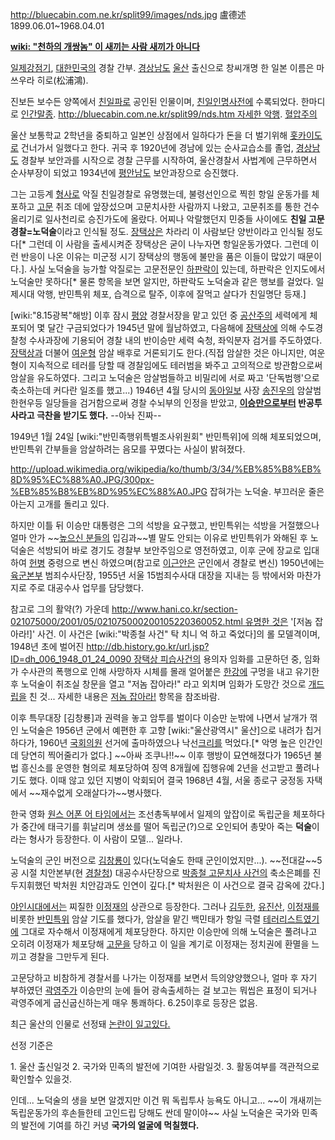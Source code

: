 http://bluecabin.com.ne.kr/split99/images/nds.jpg
盧德述 1899.06.01~1968.04.01

'''[[wiki: "천하의 개쌍놈" 이 새끼는 사람 새끼가 아니다]]'''

[[일제강점기]], [[대한민국]]의 경찰 간부. [[경상남도]] [[울산]] 출신으로 창씨개명 한 일본 이름은 마쓰우라 히로(松浦鴻). 

진보든 보수든 양쪽에서 [[친일파]]로 공인된 인물이며, [[친일인명사전]]에 수록되었다. 한마디로 [[인간말종]]. [[http://bluecabin.com.ne.kr/split99/nds.htm 자세한 악행]]. [http://orbi.kr/bbs/board.php?bo_table=united&wr_id=4669522&tags=%EC%B6%94%EC%B2%9C 혈압주의]

울산 보통학교 2학년을 중퇴하고 일본인 상점에서 일하다가 돈을 더 벌기위해 [[홋카이도]]로 건너가서 일했다고 한다. 귀국 후 1920년에 경남에 있는 순사교습소를 졸업, [[경상남도]] 경찰부 보안과를 시작으로 경찰 근무를 시작하여, 울산경찰서 사법계에 근무하면서 순사부장이 되었고 1934년에 [[평안남도]] 보안과장으로 승진했다.

그는 고등계 [[형사]]로 악질 친일경찰로 유명했는데, 불령선인으로 찍힌 항일 운동가를 체포하고 [[고문]] 취조 데에 앞장섰으며 고문치사한 사람까지 나왔고, 고문취조를 통한 건수 올리기로 일사천리로 승진가도에 올랐다. 어찌나 악랄했던지 민중들 사이에도 '''친일 고문경찰=노덕술'''이라고 인식될 정도. [[장택상]]은 차라리 이 사람보단 양반이라고 인식될 정도다[* 그런데 이 사람을 출세시켜준 장택상은 굳이 나누자면 항일운동가였다. 그런데 이런 반응이 나온 이유는 미군정 시기 장택상의 행동에 불만을 품은 이들이 많았기 때문이다.]. 사실 노덕술을 능가할 악질로는 고문전문인 [[하판락]]이 있는데, 하판락은 인지도에서 노덕술만 못하다[* 물론 항목을 보면 알지만, 하판락도 노덕술과 같은 행보를 걸었다. 일제시대 악행, 반민특위 체포, 습격으로 탈주, 이후에 잘먹고 살다가 친일명단 등재.]

[wiki:"8.15광복"해방] 이후 잠시 [[평양]] 경찰서장을 맡고 있던 중 [[공산주의]] 세력에게 체포되어 몇 달간 구금되었다가 1945년 말에 월남하였고, 다음해에 [[장택상]]에 의해 수도경찰청 수사과장에 기용되어 경찰 내의 반이승만 세력 숙청, 좌익분자 검거를 주도하였다. [[장택상]]과 더불어 [[여운형]] 암살 배후로 거론되기도 한다.(직접 암살한 것은 아니지만, 여운형이 지속적으로 테러를 당할 때 경찰임에도 테러범을 봐주고 고의적으로 방관함으로써 암살을 유도하였다. 그리고 노덕술은 암살범들하고 비밀리에 서로 짜고 '단독범행'으로 축소하는데 커다란 일조를 했고...) 1946년 4월 당시의 [[동아일보]] 사장 [[송진우]]의 암살범 한현우등 일당들을 검거함으로써 경찰 수뇌부의 인정을 받았고, '''[[이승만]]으로부터 반공투사라고 극찬을 받기도 했다.''' --아놔 진짜--


1949년 1월 24일 [wiki:"반민족행위특별조사위원회" 반민특위]에 의해 체포되었으며, 반민특위 간부들을 암살하려는 음모를 꾸몄다는 사실이 밝혀졌다.

http://upload.wikimedia.org/wikipedia/ko/thumb/3/34/%EB%85%B8%EB%8D%95%EC%88%A0.JPG/300px-%EB%85%B8%EB%8D%95%EC%88%A0.JPG
잡혀가는 노덕술. 부끄러운 줄은 아는지 고개를 돌리고 있다.

하지만 이틀 뒤 이승만 대통령은 그의 석방을 요구했고, 반민특위는 석방을 거절했으나 얼마 안가 ~~[[높으신 분들]]의 입김과~~별 말도 안되는 이유로 반민특위가 와해된 후 노덕술은 석방되어 바로 경기도 경찰부 보안주임으로 영전하였고, 이후 군에 장교로 입대하여 [[헌병]] 중령으로 변신 하였으며(참고로 [[이근안]]은 군인에서 경찰로 변신) 1950년에는 [[육군]]본부 범죄수사단장, 1955년 서울 15범죄수사대 대장을 지내는 등 밖에서와 마찬가지로 주로 대공수사 업무를 담당했다. 

참고로 그의 활약(?) 가운데 [[http://www.hani.co.kr/section-021075000/2001/05/021075000200105220360052.html 유명한 것]]은 '[저놈 잡아라!]' 사건. 이 사건은 [wiki:"박종철 사건" 탁 치니 억 하고 죽었다]의 롤 모델격이며, 1948년 초에 벌어진 [[http://db.history.go.kr/url.jsp?ID=dh_006_1948_01_24_0090 장택상 피습]]사건의 용의자 임화를 고문하던 중, 임화가 수사관의 폭행으로 인해 사망하자 시체를 몰래 얼어붙은 [[한강]]에 구멍을 내고 유기한 후 노덕술이 취조실 창문을 열고 "저놈 잡아라!" 라고 외치며 임화가 도망간 것으로 [[개드립]]을 친 것... 자세한 내용은 [[저놈 잡아라!]] 항목을 참조바람.

이후 특무대장 [김창룡]과 권력을 놓고 암투를 벌이다 이승만 눈밖에 나면서 날개가 꺾인 노덕술은 1956년 군에서 예편한 후 고향 [wiki:"울산광역시" 울산]으로 내려가 칩거하다가, 1960년 [[국회의원]] 선거에 출마하였으나 낙선[[크리]]를 먹었다.[* 악명 높은 인간인데 당연히 찍어줄리가 없다.] ~~아싸 조쿠나!!~~ 이후 행방이 묘연해졌다가 1965년 불법 흥신소를 운영한 혐의로 체포당하여 징역 8개월에 집행유예 2년을 선고받고 풀려나기도 했다. 이때 않고 있던 지병이 악회되어 결국 1968년 4월, 서울 종로구 궁정동 자택에서 ~~재수없게 오래살다가~~병사했다.

한국 영화 [[원스 어폰 어 타임]]에서는 조선총독부에서 일제의 앞잡이로 독립군을 체포하다가 중간에 태극기를 휘날리며 생쑈를 떨어 독립군(?)으로 오인되어 총맞아 죽는 '''덕술'''이라는 형사가 등장한다. 이 사람이 모델... 일라나.

노덕술의 군인 버전으로 [[김창룡]]이 있다(노덕술도 한때 군인이었지만...). ~~전대갈~~5공 시절 치안본부(현 [[경찰청]]) 대공수사단장으로 [[박종철 고문치사 사건]]의 축소은폐를 진두지휘했던 박처원 치안감과도 인연이 깊다.[* 박처원은 이 사건으로 결국 감옥에 갔다.]

[[야인시대]]에서는 찌질한 [[이정재]]의 상관으로 등장한다. 그러나 [[김두한]], [[유진산]], [[이정재]]를 비롯한 [[반민특위]] 암살 기도를 했다가, 암살을 맡긴 백민태가 항일 극렬 [[테러리스트]]였기에 그대로 자수해서 이정재에게 체포당한다. 하지만 이승만에 의해 노덕술은 풀려나고 오히려 이정재가 체포당해 [[고문]]을 당하고 이 일을 계기로 이정재는 정치권에 환멸을 느끼고 경찰을 그만두게 된다.

고문당하고 비참하게 경찰서를 나가는 이정재를 보면서 득의양양했으나, 얼마 후 자기 부하였던 [[곽영주]]가 이승만의 눈에 들어 광속출세하는 걸 보고는 뭐씹은 표정이 되거나 곽영주에게 굽신굽신하는게 매우 통쾌하다. 6.25이후로 등장은 없음.


최근 울산의 인물로 선정돼 [http://news.naver.com/main/read.nhn?mode=LSD&mid=sec&sid1=102&oid=082&aid=0000454135 논란이 일고있다.] 

선정 기준은 

1. 울산 출신일것  
2. 국가와 민족의 발전에 기여한 사람일것.  
3. 활동여부를 객관적으로 확인할수 있을것.  

인데... 노덕술의 생을 보면 알겠지만 이건 뭐 독립투사 능욕도 아니고... ~~이 개새끼는 독립운동가의 후손들한테 고인드립 당해도 싼데 말이야~~ 사실 노덕술은 국가와 민족의 발전에 기여를 하긴 커녕 '''국가의 얼굴에 먹칠했다.'''
